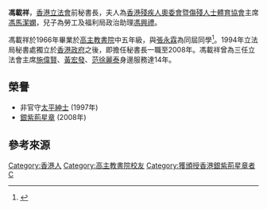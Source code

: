 '''馮載祥'''{{SBSHK}}{{JP}}，[[香港立法會|香港立法會]]前秘書長，夫人為[[香港殘疾人奧委會暨傷殘人士體育協會|香港殘疾人奧委會暨傷殘人士體育協會]]主席[[馮馬潔嫻|馮馬潔嫻]]，兒子為勞工及福利局政治助理[[馮興禮|馮興禮]]。

馮載祥於1966年畢業於[[高主教書院|高主教書院]]中五年級，與[[張永霖|張永霖]]為同屆同學<ref>{{cite news |title=英文中學會攷揭曉 |url=https://mmis.hkpl.gov.hk/coverpage/-/coverpage/view?_coverpage_WAR_mmisportalportlet_hsf=%E8%8B%B1%E6%96%87%E4%B8%AD%E5%AD%B8%E6%9C%83%E8%80%83&p_r_p_-1078056564_c=QF757YsWv5%2BakvA8rFW5EpUT6xQiQl3O&_coverpage_WAR_mmisportalportlet_o=524&_coverpage_WAR_mmisportalportlet_actual_q=%28%20verbatim_dc.collection%3A%28%22Old%5C%20HK%5C%20Newspapers%22%29%20%29%20AND+%28%20%28%20allTermsMandatory%3A%28true%29%20OR+all_dc.title%3A%28%E8%8B%B1%E6%96%87%E4%B8%AD%E5%AD%B8%E6%9C%83%E8%80%83%29%20OR+all_dc.creator%3A%28%E8%8B%B1%E6%96%87%E4%B8%AD%E5%AD%B8%E6%9C%83%E8%80%83%29%20OR+all_dc.contributor%3A%28%E8%8B%B1%E6%96%87%E4%B8%AD%E5%AD%B8%E6%9C%83%E8%80%83%29%20OR+all_dc.subject%3A%28%E8%8B%B1%E6%96%87%E4%B8%AD%E5%AD%B8%E6%9C%83%E8%80%83%29%20OR+fulltext%3A%28%E8%8B%B1%E6%96%87%E4%B8%AD%E5%AD%B8%E6%9C%83%E8%80%83%29%20OR+all_dc.description%3A%28%E8%8B%B1%E6%96%87%E4%B8%AD%E5%AD%B8%E6%9C%83%E8%80%83%29%20%29%20%29&_coverpage_WAR_mmisportalportlet_sort_field=dc.publicationdate_bsort&_coverpage_WAR_mmisportalportlet_sort_order=asc&_coverpage_WAR_mmisportalportlet_filter=dc.publicationdate_dt%3A%5B1960-01-01T00%3A00%3A00Z+TO+1969-12-31T15%3A59%3A59Z%5D |page=16 |language= |publisher=華僑日報 | date=1966-08-10 |accessdate=2022-01-29 |quote= }}</ref>。1994年立法局秘書處獨立於[[香港政府|香港政府]]之後，即擔任秘書長一職至2008年。馮載祥曾為三任立法會主席[[施偉賢|施偉賢]]、[[黃宏發|黃宏發]]、[[范徐麗泰|范徐麗泰]]身邊服務達14年。

==榮譽==
*非官守[[太平紳士|太平紳士]] (1997年)
*[[銀紫荊星章|銀紫荊星章]] (2008年)

==參考來源==
{{reflist}}

[[Category:香港人|Category:香港人]]
[[Category:高主教書院校友|Category:高主教書院校友]]
[[Category:獲頒授香港銀紫荊星章者|Category:獲頒授香港銀紫荊星章者]]
[[Category:馮姓|C]]